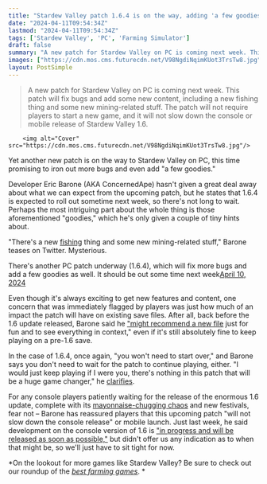 ```yaml
---
title: "Stardew Valley patch 1.6.4 is on the way, adding 'a few goodies' including 'a new fishing thing, and some new mining-related stuff'"
date: "2024-04-11T09:54:34Z"
lastmod: "2024-04-11T09:54:34Z"
tags: ['Stardew Valley', 'PC', 'Farming Simulator']
draft: false
summary: "A new patch for Stardew Valley on PC is coming next week. This patch will fix bugs and add some new content, including a new fishing thing and some new mining-related stuff. The patch will not require players to start a new game, and it will not slow down the console or mobile release of Stardew Valley 1.6."
images: ["https://cdn.mos.cms.futurecdn.net/V98NgdiNqimKUot3TrsTw8.jpg"]
layout: PostSimple
---
```

> A new patch for Stardew Valley on PC is coming next week. This patch will fix bugs and add some new content, including a new fishing thing and some new mining-related stuff. The patch will not require players to start a new game, and it will not slow down the console or mobile release of Stardew Valley 1.6.


        <img alt="Cover" src="https://cdn.mos.cms.futurecdn.net/V98NgdiNqimKUot3TrsTw8.jpg"/>
        
Yet another new patch is on the way to Stardew Valley on PC, this time promising to iron out more bugs and even add "a few goodies."

Developer Eric Barone (AKA ConcernedApe) hasn't given a great deal away about what we can expect from the upcoming patch, but he states that 1.6.4 is expected to roll out sometime next week, so there's not long to wait. Perhaps the most intriguing part about the whole thing is those aforementioned "goodies," which he's only given a couple of tiny hints about.

"There's a new [fishing](https://www.gamesradar.com/stardew-valley-fish/) thing and some new mining-related stuff," Barone teases on Twitter. Mysterious. 

There's another PC patch underway (1.6.4), which will fix more bugs and add a few goodies as well. It should be out some time next week[April 10, 2024](https://twitter.com/ConcernedApe/status/1778122536292851755)

Even though it's always exciting to get new features and content, one concern that was immediately flagged by players was just how much of an impact the patch will have on existing save files. After all, back before the 1.6 update released, Barone said he [<u>"might recommend a new file</u>](https://www.gamesradar.com/concernedape-recommends-a-new-save-file-for-stardew-valley-16-to-see-everything-in-context/) just for fun and to see everything in context," even if it's still absolutely fine to keep playing on a pre-1.6 save. 

In the case of 1.6.4, once again, "you won't need to start over," and Barone says you don't need to wait for the patch to continue playing, either. "I would just keep playing if I were you, there's nothing in this patch that will be a huge game changer," he [clarifies](https://x.com/ConcernedApe/status/1778135637079863610). 

For any console players patiently waiting for the release of the enormous 1.6 update, complete with its [<u>mayonnaise-chugging chaos</u>](https://www.gamesradar.com/thanks-to-stardew-valleys-16-update-speedrunners-are-racing-to-see-who-can-chug-a-jar-of-mayonnaise-the-quickest/) and new festivals, fear not – Barone has reassured players that this upcoming patch "will not slow down the console release" or mobile launch. Just last week, he said development on the console version of 1.6 is [<u>"in progress and will be released as soon as possible,"</u>](https://www.gamesradar.com/dont-worry-stardew-valley-16-is-still-in-development-for-console-and-mobile-farmers-but-concernedape-has-no-specific-release-date/) but didn't offer us any indication as to when that might be, so we'll just have to sit tight for now.

*On the lookout for more games like Stardew Valley? Be sure to check out our roundup of the *[<u><em>best farming games</em></u>](https://www.gamesradar.com/best-farming-games/)*. * 
        